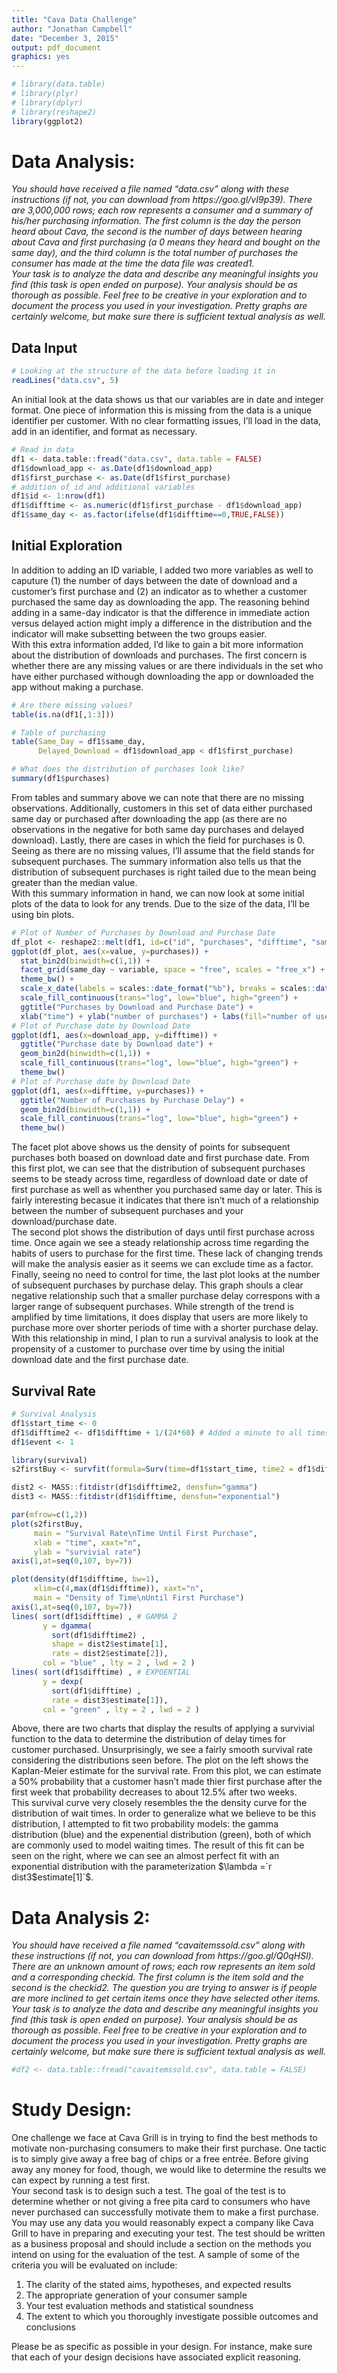 ```yaml
---
title: "Cava Data Challenge"
author: "Jonathan Campbell"
date: "December 3, 2015"
output: pdf_document
graphics: yes
---
```


```r
# library(data.table)
# library(plyr)
# library(dplyr)
# library(reshape2)
library(ggplot2)
```


# Data Analysis:  

*You should have received a file named “data.csv” along with these instructions (if not, you can download from https://goo.gl/vI9p39). There are 3,000,000 rows; each row represents a consumer and a summary of his/her purchasing information. The first column is the day the person heard about Cava, the second is the number of days between hearing about Cava and first purchasing (a 0 means they heard and bought on the same day), and the third column is the total number of purchases the consumer has made at the time the data file was created1.*  
*Your task is to analyze the data and describe any meaningful insights you find (this task is open ended on purpose). Your analysis should be as thorough as possible. Feel free to be creative in your exploration and to document the process you used in your investigation. Pretty graphs are certainly welcome, but make sure there is sufficient textual analysis as well.*  

## Data Input

```r
# Looking at the structure of the data before loading it in
readLines("data.csv", 5)
```

An initial look at the data shows us that our variables are in date and integer format. One piece of information this is missing from the data is a unique identifier per customer. With no clear formatting issues, I'll load in the data, add in an identifier, and format as necessary.  

```r
# Read in data
df1 <- data.table::fread("data.csv", data.table = FALSE)
df1$download_app <- as.Date(df1$download_app)
df1$first_purchase <- as.Date(df1$first_purchase)
# addition of id and additional variables
df1$id <- 1:nrow(df1)
df1$difftime <- as.numeric(df1$first_purchase - df1$download_app)
df1$same_day <- as.factor(ifelse(df1$difftime==0,TRUE,FALSE))
```

## Initial Exploration

In addition to adding an ID variable, I added two more variables as well to caputure (1) the number of days between the date of download and a customer's first purchase and (2) an indicator as to whether a customer purchased the same day as downloading the app.  The reasoning behind adding in a same-day indicator is that the difference in immediate action versus delayed action might imply a difference in the distribution and the indicator will make subsetting between the two groups easier.  
With this extra information added, I'd like to gain a bit more information about the distribution of downloads and purchases.  The first concern is whether there are any missing values or are there individuals in the set who have either purchased withough downloading the app or downloaded the app without making a purchase.

```r
# Are there missing values?
table(is.na(df1[,1:3]))

# Table of purchasing 
table(Same_Day = df1$same_day, 
      Delayed_Download = df1$download_app < df1$first_purchase)

# What does the distribution of purchases look like?
summary(df1$purchases)
```

From tables and summary above we can note that there are no missing observations.  Additionally, customers in this set of data either purchased same day or purchased after downloading the app (as there are no observations in the negative for both same day purchases and delayed download).  Lastly, there are cases in which the field for purchases is 0.  Seeing as there are no missing values, I'll assume that the field stands for subsequent purchases. The summary information also tells us that the distribution of subsequent purchases is right tailed due to the mean being greater than the median value.  
With this summary information in hand, we can now look at some initial plots of the data to look for any trends.  Due to the size of the data, I'll be using bin plots.  

```r
# Plot of Number of Purchases by Download and Purchase Date
df_plot <- reshape2::melt(df1, id=c("id", "purchases", "difftime", "same_day"))
ggplot(df_plot, aes(x=value, y=purchases)) + 
  stat_bin2d(binwidth=c(1,1)) + 
  facet_grid(same_day ~ variable, space = "free", scales = "free_x") + 
  theme_bw() + 
  scale_x_date(labels = scales::date_format("%b"), breaks = scales::date_breaks(width = "1 month")) + 
  scale_fill_continuous(trans="log", low="blue", high="green") +
  ggtitle("Purchases by Download and Purchase Date") +
  xlab("time") + ylab("number of purchases") + labs(fill="number of users")
# Plot of Purchase date by Download Date
ggplot(df1, aes(x=download_app, y=difftime)) + 
  ggtitle("Purchase date by Download date") +
  geom_bin2d(binwidth=c(1,1)) + 
  scale_fill_continuous(trans="log", low="blue", high="green") + 
  theme_bw() 
# Plot of Purchase date by Download Date
ggplot(df1, aes(x=difftime, y=purchases)) + 
  ggtitle("Number of Purchases by Purchase Delay") +
  geom_bin2d(binwidth=c(1,1)) + 
  scale_fill_continuous(trans="log", low="blue", high="green") + 
  theme_bw() 
```

The facet plot above shows us the density of points for subsequent purchases both boased on download date and first purchase date.  From this first plot, we can see that the distribution of subsequent purchases seems to be steady across time, regardless of download date or date of first purchase as well as whenther you purchased same day or later.  This is fairly interesting becasue it indicates that there isn't much of a relationship between the number of subsequent purchases and your download/purchase date.   
The second plot shows the distribution of days until first purchase across time. Once again we see a steady relationship across time regarding the habits of users to purchase for the first time. These lack of changing trends will make the analysis easier as it seems we can exclude time as a factor.  
Finally, seeing no need to control for time, the last plot looks at the number of subsequent purchases by purchase delay.  This graph shouls a clear negative relationship such that a smaller purchase delay correspons with a larger range of subsequent purchases. While strength of the trend is amplified by time limitations, it does display that users are more likely to purchase more over shorter periods of time with a shorter purchase delay.  
With this relationship in mind, I plan to run a survival analysis to look at the propensity of a customer to purchase over time by using the initial download date and the first purchase date.  

## Survival Rate

```r
# Survival Analysis
df1$start_time <- 0
df1$difftime2 <- df1$difftime + 1/(24*60) # Added a minute to all times in order to use a gamme MLE
df1$event <- 1

library(survival)
s2firstBuy <- survfit(formula=Surv(time=df1$start_time, time2 = df1$difftime2,event=df1$event) ~ 1)

dist2 <- MASS::fitdistr(df1$difftime2, densfun="gamma")
dist3 <- MASS::fitdistr(df1$difftime, densfun="exponential")

par(mfrow=c(1,2))
plot(s2firstBuy,
     main = "Survival Rate\nTime Until First Purchase",
     xlab = "time", xaxt="n",
     ylab = "survivial rate")
axis(1,at=seq(0,107, by=7))

plot(density(df1$difftime, bw=1), 
     xlim=c(4,max(df1$difftime)), xaxt="n",
     main = "Density of Time\nUntil First Purchase")
axis(1,at=seq(0,107, by=7))
lines( sort(df1$difftime) , # GAMMA 2
       y = dgamma( 
         sort(df1$difftime2) , 
         shape = dist2$estimate[1], 
         rate = dist2$estimate[2]), 
       col = "blue" , lty = 2 , lwd = 2 )
lines( sort(df1$difftime) , # EXPOENTIAL
       y = dexp( 
         sort(df1$difftime) , 
         rate = dist3$estimate[1]), 
       col = "green" , lty = 2 , lwd = 2 )

```

Above, there are two charts that display the results of applying a survivial function to the data to determine the distribution of delay times for customer purchased.  Unsurprisingly, we see a fairly smooth survival rate considering the distributions seen before.  The plot on the left shows the Kaplan-Meier estimate for the survival rate.  From this plot, we can estimate a 50% probability that a customer hasn't made thier first purchase after the first week that probability decreases to about 12.5% after two weeks.  
This survival curve very closely resembles the the density curve for the distribution of wait times.  In order to generalize what we believe to be this distribution, I attempted to fit two probability models: the gamma distribution (blue) and the expenential distribution (green), both of which are commonly used to model waiting times.  The result of this fit can be seen on the right, where we can see an almost perfect fit with an exponential distribution with the parameterization $\lambda =`r dist3$estimate[1]`$.

\pagebreak

# Data Analysis 2:  

*You should have received a file named “cavaitemssold.csv” along with these instructions (if not, you can download from https://goo.gl/Q0qHSl). There are an unknown amount of rows; each row represents an item sold and a corresponding checkid. The first column is the item sold and the second is the checkid2. The question you are trying to answer is if people are more inclined to get certain items once they have selected other items.*  
*Your task is to analyze the data and describe any meaningful insights you find (this task is open ended on purpose). Your analysis should be as thorough as possible. Feel free to be creative in your exploration and to document the process you used in your investigation. Pretty graphs are certainly welcome, but make sure there is sufficient textual analysis as well.*  

```r
#df2 <- data.table::fread("cavaitemssold.csv", data.table = FALSE)

```


\pagebreak

# Study Design:  

One challenge we face at Cava Grill is in trying to find the best methods to motivate non-purchasing consumers to make their first purchase. One tactic is to simply give away a free bag of chips or a free entrée. Before giving away any money for food, though, we would like to determine the results we can expect by running a test first.  
Your second task is to design such a test. The goal of the test is to determine whether or not giving a free pita card to consumers who have never purchased can successfully motivate them to make a first purchase. You may use any data you would reasonably expect a company like Cava Grill to have in preparing and executing your test. The test should be written as a business proposal and should include a section on the methods you intend on using for the evaluation of the test. A sample of some of the criteria you will be evaluated on include:  
  
  
1. The clarity of the stated aims, hypotheses, and expected results  
2. The appropriate generation of your consumer sample  
3. Your test evaluation methods and statistical soundness  
4. The extent to which you thoroughly investigate possible outcomes and conclusions  
  

Please be as specific as possible in your design. For instance, make sure that each of your design decisions have associated explicit reasoning.  

```r

```

